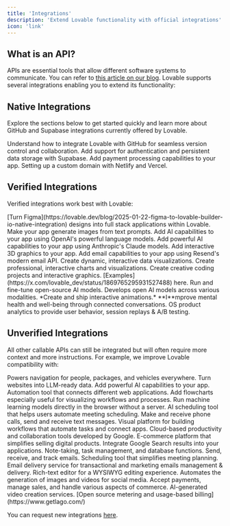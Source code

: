 ```yaml
---
title: 'Integrations'
description: 'Extend Lovable functionality with official integrations'
icon: 'link'
---
```


## What is an API?&#x20;

APIs are essential tools that allow different software systems to communicate. You can refer to [this article on our blog](https://lovable.dev/blog/2025-01-28-the-power-of-apis). Lovable supports several integrations enabling you to extend its functionality:

## Native Integrations

Explore the sections below to get started quickly and learn more about GitHub and Supabase integrations currently offered by Lovable.

<CardGroup cols={2}>
  <Card title="GitHub Integration" icon="github" href="git-integration">
    Understand how to integrate Lovable with GitHub for seamless version control and collaboration.
  </Card>

  <Card title="Supabase Integration" icon="database" href="supabase">
    Add support for authentication and persistent data storage with Supabase.
  </Card>

  <Card title="Stripe" icon="stripe" href="tips-tricks/setting-up-payments">
    Add payment processing capabilities to your app.&#x20;
  </Card>

  <Card title="Custom domain" icon="earth-europe" href="/tips-tricks/custom-domain">
    Setting up a custom domain with Netlify and Vercel.
  </Card>
</CardGroup>

## Verified Integrations

Verified integrations work best with Lovable:&#x20;

<CardGroup cols={3}>
  <Card title="Builder.io">
    [Turn Figma](https://lovable.dev/blog/2025-01-22-figma-to-lovable-builder-io-native-integration) designs into full stack applications within Lovable.
  </Card>

  <Card title="Runware">
    Make your app generate images from text prompts.
  </Card>

  <Card title="OpenAI">
    Add AI capabilities to your app using OpenAI's powerful language models.
  </Card>

  <Card title="Anthropic">
    Add powerful AI capabilities to your app using Anthropic's Claude models.
  </Card>

  <Card title="Three.js">
    Add interactive 3D graphics to your app.
  </Card>

  <Card title="Resend">
    Add email capabilities to your app using Resend's modern email API.
  </Card>

  <Card title="D3.js">
    Create dynamic, interactive data visualizations.
  </Card>

  <Card title="Highcharts">
    Create professional, interactive charts and visualizations. &#x20;
  </Card>

  <Card title="p5.js">
    Create creative coding projects and interactive graphics. [Examples](https://x.com/lovable_dev/status/1869765295931527488) here.
  </Card>

  <Card title="Replicate">
    Run and fine-tune open-source AI models.
  </Card>

  <Card title="Stability AI">
    Develops open AI models across various modalities.
  </Card>

  <Card title="Rive">
    *Create and ship interactive animations.*
  </Card>

  <Card title="Together.ai">
    **I**mprove mental health and well-being through connected conversations.
  </Card>

  <Card title="PostHog">
    OS product analytics to provide user behavior, session replays & A/B testing.&#x20;
  </Card>
</CardGroup>

## Unverified Integrations

All other callable APIs can still be integrated but will often require more context and more instructions. For example, we improve Lovable compatibility with:

<CardGroup cols={3}>
  <Card title="Mapbox">
    Powers navigation for people, packages, and vehicles everywhere.
  </Card>

  <Card title="Firecrawl">
    Turn websites into LLM-ready data.
  </Card>

  <Card title="Perplexity">
    Add powerful AI capabilities to your app.
  </Card>

  <Card title="Zapier">
    Automation tool that connects different web applications.
  </Card>

  <Card title="GoJS">
    Add flowcharts especially useful for visualizing workflows and processes.
  </Card>

  <Card title="Transformers.js (HF)">
    Run machine learning models directly in the browser without a server.
  </Card>

  <Card title="xAI">
    AI scheduling tool that helps users automate meeting scheduling.
  </Card>

  <Card title="Twilio">
    Make and receive phone calls, send and receive text messages.
  </Card>

  <Card title="Make">
    Visual platform for building workflows that automate tasks and connect apps.
  </Card>

  <Card title="Google Workspace">
    Cloud-based productivity and collaboration tools developed by Google.
  </Card>

  <Card title="Lemon Squeezy">
    E-commerce platform that simplifies selling digital products.
  </Card>

  <Card title="Serper.dev">
    Integrate Google Search results into your applications.
  </Card>

  <Card title="Notion">
    Note-taking, task management, and database functions.
  </Card>

  <Card title="Mailgun">
    Send, receive, and track emails.
  </Card>

  <Card title="Calendly">
    Scheduling tool that simplifies meeting planning.
  </Card>

  <Card title="SendGrid">
    Email delivery service for transactional and marketing emails management & delivery.
  </Card>

  <Card title="TinyMCE">
    Rich-text editor for a WYSIWYG editing experience.
  </Card>

  <Card title="bannerbear">
    Automates the generation of images and videos for social media.
  </Card>

  <Card title="Square">
    Accept payments, manage sales, and handle various aspects of commerce.
  </Card>

  <Card title="HeyGen">
    AI-generated video creation services.
  </Card>

  <Card title="GetLago">
    [Open source metering and usage-based billing](https://www.getlago.com/)
  </Card>
</CardGroup>

You can request new integrations [here](https://lovable.featurebase.app/?b=675883fb92175ba92d835f92).